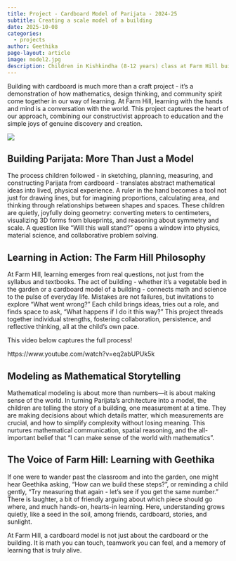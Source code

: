 ```yaml
---
title: Project - Cardboard Model of Parijata - 2024-25
subtitle: Creating a scale model of a building
date: 2025-10-08
categories:
  - projects
author: Geethika
page-layout: article
image: model2.jpg 
description: Children in Kishkindha (8-12 years) class at Farm Hill built a model of Parijta building to scale in their math class. It took them about 10 classes and a lot of thinking and doing!
---
```


Building with cardboard is much more than a craft project - it's a demonstration of how mathematics, design thinking, and community spirit come together in our way of learning. At Farm Hill, learning with the hands and mind is a conversation with the world. This project captures the heart of our approach, combining our constructivist approach to education and the simple joys of genuine discovery and creation.

![](model2.jpg)

## Building Parijata: More Than Just a Model

The process children followed - in sketching, planning, measuring, and constructing Parijata from cardboard - translates abstract mathematical ideas into lived, physical experience. A ruler in the hand becomes a tool not just for drawing lines, but for imagining proportions, calculating area, and thinking through relationships between shapes and spaces. These children are quietly, joyfully doing geometry: converting meters to centimeters, visualizing 3D forms from blueprints, and reasoning about symmetry and scale. A question like “Will this wall stand?” opens a window into physics, material science, and collaborative problem solving.

## Learning in Action: The Farm Hill Philosophy

At Farm Hill, learning emerges from real questions, not just from the syllabus and textbooks. The act of building - whether it’s a vegetable bed in the garden or a cardboard model of a building - connects math and science to the pulse of everyday life. Mistakes are not failures, but invitations to explore “What went wrong?” Each child brings ideas, tries out a role, and finds space to ask, “What happens if I do it this way?” This project threads together individual strengths, fostering collaboration, persistence, and reflective thinking, all at the child’s own pace.

This video below captures the full process!

https://www.youtube.com/watch?v=eq2abUPUk5k


## Modeling as Mathematical Storytelling

Mathematical modeling is about more than numbers—it is about making sense of the world. In turning Parijata’s architecture into a model, the children are telling the story of a building, one measurement at a time. They are making decisions about which details matter, which measurements are crucial, and how to simplify complexity without losing meaning. This nurtures mathematical communication, spatial reasoning, and the all-important belief that “I can make sense of the world with mathematics”.

## The Voice of Farm Hill: Learning with Geethika

If one were to wander past the classroom and into the garden, one might hear Geethika asking, “How can we build these steps?”, or reminding a child gently, “Try measuring that again - let’s see if you get the same number.” There is laughter, a bit of friendly arguing about which piece should go where, and much hands-on, hearts-in learning. Here, understanding grows quietly, like a seed in the soil, among friends, cardboard, stories, and sunlight.

At Farm Hill, a cardboard model is not just about the cardboard or the building. It is math you can touch, teamwork you can feel, and a memory of learning that is truly alive.
